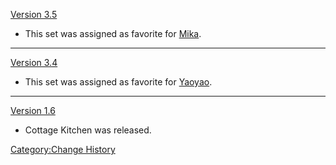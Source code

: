 [[Version 3.5]]
* This set was assigned as favorite for [[Mika]].
----
[[Version 3.4]]
* This set was assigned as favorite for [[Yaoyao]].
----
[[Version 1.6]]
* Cottage Kitchen was released.
<noinclude>[[Category:Change History]]</noinclude>